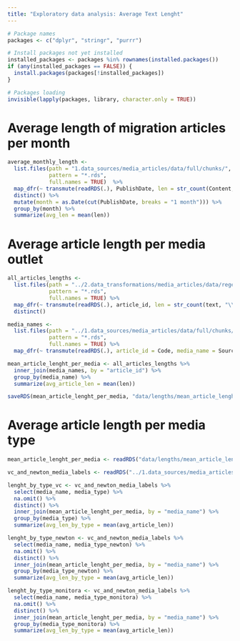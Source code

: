 ```yaml
---
title: "Exploratory data analysis: Average Text Lenght"
---
```


```r
# Package names
packages <- c("dplyr", "stringr", "purrr")

# Install packages not yet installed
installed_packages <- packages %in% rownames(installed.packages())
if (any(installed_packages == FALSE)) {
  install.packages(packages[!installed_packages])
}

# Packages loading
invisible(lapply(packages, library, character.only = TRUE))

```

# Average length of migration articles per month
```r
average_monthly_length <-
  list.files(path = "1.data_sources/media_articles/data/full/chunks/",
             pattern = "*.rds",
             full.names = TRUE)  %>% 
  map_dfr(~ transmute(readRDS(.), PublishDate, len = str_count(Content, "\\w+"))) %>% 
  distinct() %>% 
  mutate(month = as.Date(cut(PublishDate, breaks = "1 month"))) %>% 
  group_by(month) %>% 
  summarize(avg_len = mean(len))
```

# Average article length per media outlet
```r
all_articles_lengths <-
  list.files(path = "../2.data_transformations/media_articles/data/regex_processed/chunks/",
             pattern = "*.rds",
             full.names = TRUE) %>%
  map_dfr(~ transmute(readRDS(.), article_id, len = str_count(text, "\\w+"))) %>% 
  distinct()

media_names <-
  list.files(path = "../1.data_sources/media_articles/data/full/chunks/",
             pattern = "*.rds",
             full.names = TRUE) %>% 
  map_dfr(~ transmute(readRDS(.), article_id = Code, media_name = SourceName))  

mean_article_lenght_per_media <- all_articles_lengths %>%
  inner_join(media_names, by = "article_id") %>%
  group_by(media_name) %>%
  summarize(avg_article_len = mean(len))

saveRDS(mean_article_lenght_per_media, "data/lengths/mean_article_lenght_per_media.rds")

```

# Average article length per media type
```r
mean_article_lenght_per_media <- readRDS("data/lengths/mean_article_lenght_per_media.rds")

vc_and_newton_media_labels <- readRDS("../1.data_sources/media_articles/data/media_type_labels/vc_and_newton_media_labels.rds")

lenght_by_type_vc <- vc_and_newton_media_labels %>%
  select(media_name, media_type) %>% 
  na.omit() %>%
  distinct() %>% 
  inner_join(mean_article_lenght_per_media, by = "media_name") %>% 
  group_by(media_type) %>% 
  summarize(avg_len_by_type = mean(avg_article_len))

lenght_by_type_newton <- vc_and_newton_media_labels %>%
  select(media_name, media_type_newton) %>% 
  na.omit() %>%
  distinct() %>% 
  inner_join(mean_article_lenght_per_media, by = "media_name") %>% 
  group_by(media_type_newton) %>% 
  summarize(avg_len_by_type = mean(avg_article_len))

lenght_by_type_monitora <- vc_and_newton_media_labels %>%
  select(media_name, media_type_monitora) %>% 
  na.omit() %>%
  distinct() %>% 
  inner_join(mean_article_lenght_per_media, by = "media_name") %>% 
  group_by(media_type_monitora) %>% 
  summarize(avg_len_by_type = mean(avg_article_len))

```

